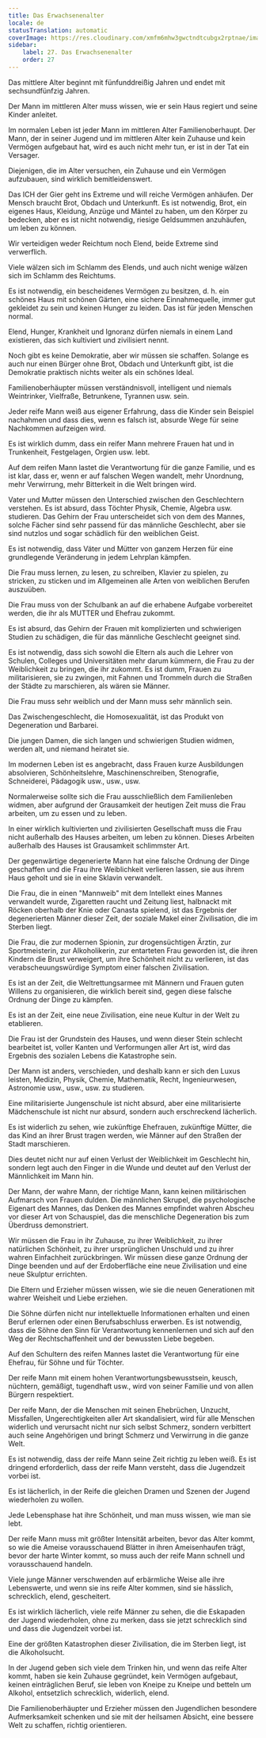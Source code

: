 ```yaml
---
title: Das Erwachsenenalter
locale: de
statusTranslation: automatic
coverImage: https://res.cloudinary.com/xmfm6mhw3gwctndtcubgx2rptnae/image/upload/v1740337243/small_cover_educacion_fundamental_a051170f1c.webp
sidebar:
    label: 27. Das Erwachsenenalter
    order: 27
---
```

Das mittlere Alter beginnt mit fünfunddreißig Jahren und endet mit sechsundfünfzig Jahren.

Der Mann im mittleren Alter muss wissen, wie er sein Haus regiert und seine Kinder anleitet.

Im normalen Leben ist jeder Mann im mittleren Alter Familienoberhaupt. Der Mann, der in seiner Jugend und im mittleren Alter kein Zuhause und kein Vermögen aufgebaut hat, wird es auch nicht mehr tun, er ist in der Tat ein Versager.

Diejenigen, die im Alter versuchen, ein Zuhause und ein Vermögen aufzubauen, sind wirklich bemitleidenswert.

Das ICH der Gier geht ins Extreme und will reiche Vermögen anhäufen. Der Mensch braucht Brot, Obdach und Unterkunft. Es ist notwendig, Brot, ein eigenes Haus, Kleidung, Anzüge und Mäntel zu haben, um den Körper zu bedecken, aber es ist nicht notwendig, riesige Geldsummen anzuhäufen, um leben zu können.

Wir verteidigen weder Reichtum noch Elend, beide Extreme sind verwerflich.

Viele wälzen sich im Schlamm des Elends, und auch nicht wenige wälzen sich im Schlamm des Reichtums.

Es ist notwendig, ein bescheidenes Vermögen zu besitzen, d. h. ein schönes Haus mit schönen Gärten, eine sichere Einnahmequelle, immer gut gekleidet zu sein und keinen Hunger zu leiden. Das ist für jeden Menschen normal.

Elend, Hunger, Krankheit und Ignoranz dürfen niemals in einem Land existieren, das sich kultiviert und zivilisiert nennt.

Noch gibt es keine Demokratie, aber wir müssen sie schaffen. Solange es auch nur einen Bürger ohne Brot, Obdach und Unterkunft gibt, ist die Demokratie praktisch nichts weiter als ein schönes Ideal.

Familienoberhäupter müssen verständnisvoll, intelligent und niemals Weintrinker, Vielfraße, Betrunkene, Tyrannen usw. sein.

Jeder reife Mann weiß aus eigener Erfahrung, dass die Kinder sein Beispiel nachahmen und dass dies, wenn es falsch ist, absurde Wege für seine Nachkommen aufzeigen wird.

Es ist wirklich dumm, dass ein reifer Mann mehrere Frauen hat und in Trunkenheit, Festgelagen, Orgien usw. lebt.

Auf dem reifen Mann lastet die Verantwortung für die ganze Familie, und es ist klar, dass er, wenn er auf falschen Wegen wandelt, mehr Unordnung, mehr Verwirrung, mehr Bitterkeit in die Welt bringen wird.

Vater und Mutter müssen den Unterschied zwischen den Geschlechtern verstehen. Es ist absurd, dass Töchter Physik, Chemie, Algebra usw. studieren. Das Gehirn der Frau unterscheidet sich von dem des Mannes, solche Fächer sind sehr passend für das männliche Geschlecht, aber sie sind nutzlos und sogar schädlich für den weiblichen Geist.

Es ist notwendig, dass Väter und Mütter von ganzem Herzen für eine grundlegende Veränderung in jedem Lehrplan kämpfen.

Die Frau muss lernen, zu lesen, zu schreiben, Klavier zu spielen, zu stricken, zu sticken und im Allgemeinen alle Arten von weiblichen Berufen auszuüben.

Die Frau muss von der Schulbank an auf die erhabene Aufgabe vorbereitet werden, die ihr als MUTTER und Ehefrau zukommt.

Es ist absurd, das Gehirn der Frauen mit komplizierten und schwierigen Studien zu schädigen, die für das männliche Geschlecht geeignet sind.

Es ist notwendig, dass sich sowohl die Eltern als auch die Lehrer von Schulen, Colleges und Universitäten mehr darum kümmern, die Frau zu der Weiblichkeit zu bringen, die ihr zukommt. Es ist dumm, Frauen zu militarisieren, sie zu zwingen, mit Fahnen und Trommeln durch die Straßen der Städte zu marschieren, als wären sie Männer.

Die Frau muss sehr weiblich und der Mann muss sehr männlich sein.

Das Zwischengeschlecht, die Homosexualität, ist das Produkt von Degeneration und Barbarei.

Die jungen Damen, die sich langen und schwierigen Studien widmen, werden alt, und niemand heiratet sie.

Im modernen Leben ist es angebracht, dass Frauen kurze Ausbildungen absolvieren, Schönheitslehre, Maschinenschreiben, Stenografie, Schneiderei, Pädagogik usw., usw., usw.

Normalerweise sollte sich die Frau ausschließlich dem Familienleben widmen, aber aufgrund der Grausamkeit der heutigen Zeit muss die Frau arbeiten, um zu essen und zu leben.

In einer wirklich kultivierten und zivilisierten Gesellschaft muss die Frau nicht außerhalb des Hauses arbeiten, um leben zu können. Dieses Arbeiten außerhalb des Hauses ist Grausamkeit schlimmster Art.

Der gegenwärtige degenerierte Mann hat eine falsche Ordnung der Dinge geschaffen und die Frau ihre Weiblichkeit verlieren lassen, sie aus ihrem Haus geholt und sie in eine Sklavin verwandelt.

Die Frau, die in einen "Mannweib" mit dem Intellekt eines Mannes verwandelt wurde, Zigaretten raucht und Zeitung liest, halbnackt mit Röcken oberhalb der Knie oder Canasta spielend, ist das Ergebnis der degenerierten Männer dieser Zeit, der soziale Makel einer Zivilisation, die im Sterben liegt.

Die Frau, die zur modernen Spionin, zur drogensüchtigen Ärztin, zur Sportmeisterin, zur Alkoholikerin, zur entarteten Frau geworden ist, die ihren Kindern die Brust verweigert, um ihre Schönheit nicht zu verlieren, ist das verabscheuungswürdige Symptom einer falschen Zivilisation.

Es ist an der Zeit, die Weltrettungsarmee mit Männern und Frauen guten Willens zu organisieren, die wirklich bereit sind, gegen diese falsche Ordnung der Dinge zu kämpfen.

Es ist an der Zeit, eine neue Zivilisation, eine neue Kultur in der Welt zu etablieren.

Die Frau ist der Grundstein des Hauses, und wenn dieser Stein schlecht bearbeitet ist, voller Kanten und Verformungen aller Art ist, wird das Ergebnis des sozialen Lebens die Katastrophe sein.

Der Mann ist anders, verschieden, und deshalb kann er sich den Luxus leisten, Medizin, Physik, Chemie, Mathematik, Recht, Ingenieurwesen, Astronomie usw., usw., usw. zu studieren.

Eine militarisierte Jungenschule ist nicht absurd, aber eine militarisierte Mädchenschule ist nicht nur absurd, sondern auch erschreckend lächerlich.

Es ist widerlich zu sehen, wie zukünftige Ehefrauen, zukünftige Mütter, die das Kind an ihrer Brust tragen werden, wie Männer auf den Straßen der Stadt marschieren.

Dies deutet nicht nur auf einen Verlust der Weiblichkeit im Geschlecht hin, sondern legt auch den Finger in die Wunde und deutet auf den Verlust der Männlichkeit im Mann hin.

Der Mann, der wahre Mann, der richtige Mann, kann keinen militärischen Aufmarsch von Frauen dulden. Die männlichen Skrupel, die psychologische Eigenart des Mannes, das Denken des Mannes empfindet wahren Abscheu vor dieser Art von Schauspiel, das die menschliche Degeneration bis zum Überdruss demonstriert.

Wir müssen die Frau in ihr Zuhause, zu ihrer Weiblichkeit, zu ihrer natürlichen Schönheit, zu ihrer ursprünglichen Unschuld und zu ihrer wahren Einfachheit zurückbringen. Wir müssen diese ganze Ordnung der Dinge beenden und auf der Erdoberfläche eine neue Zivilisation und eine neue Skulptur errichten.

Die Eltern und Erzieher müssen wissen, wie sie die neuen Generationen mit wahrer Weisheit und Liebe erziehen.

Die Söhne dürfen nicht nur intellektuelle Informationen erhalten und einen Beruf erlernen oder einen Berufsabschluss erwerben. Es ist notwendig, dass die Söhne den Sinn für Verantwortung kennenlernen und sich auf den Weg der Rechtschaffenheit und der bewussten Liebe begeben.

Auf den Schultern des reifen Mannes lastet die Verantwortung für eine Ehefrau, für Söhne und für Töchter.

Der reife Mann mit einem hohen Verantwortungsbewusstsein, keusch, nüchtern, gemäßigt, tugendhaft usw., wird von seiner Familie und von allen Bürgern respektiert.

Der reife Mann, der die Menschen mit seinen Ehebrüchen, Unzucht, Missfallen, Ungerechtigkeiten aller Art skandalisiert, wird für alle Menschen widerlich und verursacht nicht nur sich selbst Schmerz, sondern verbittert auch seine Angehörigen und bringt Schmerz und Verwirrung in die ganze Welt.

Es ist notwendig, dass der reife Mann seine Zeit richtig zu leben weiß. Es ist dringend erforderlich, dass der reife Mann versteht, dass die Jugendzeit vorbei ist.

Es ist lächerlich, in der Reife die gleichen Dramen und Szenen der Jugend wiederholen zu wollen.

Jede Lebensphase hat ihre Schönheit, und man muss wissen, wie man sie lebt.

Der reife Mann muss mit größter Intensität arbeiten, bevor das Alter kommt, so wie die Ameise vorausschauend Blätter in ihren Ameisenhaufen trägt, bevor der harte Winter kommt, so muss auch der reife Mann schnell und vorausschauend handeln.

Viele junge Männer verschwenden auf erbärmliche Weise alle ihre Lebenswerte, und wenn sie ins reife Alter kommen, sind sie hässlich, schrecklich, elend, gescheitert.

Es ist wirklich lächerlich, viele reife Männer zu sehen, die die Eskapaden der Jugend wiederholen, ohne zu merken, dass sie jetzt schrecklich sind und dass die Jugendzeit vorbei ist.

Eine der größten Katastrophen dieser Zivilisation, die im Sterben liegt, ist die Alkoholsucht.

In der Jugend geben sich viele dem Trinken hin, und wenn das reife Alter kommt, haben sie kein Zuhause gegründet, kein Vermögen aufgebaut, keinen einträglichen Beruf, sie leben von Kneipe zu Kneipe und betteln um Alkohol, entsetzlich schrecklich, widerlich, elend.

Die Familienoberhäupter und Erzieher müssen den Jugendlichen besondere Aufmerksamkeit schenken und sie mit der heilsamen Absicht, eine bessere Welt zu schaffen, richtig orientieren.

